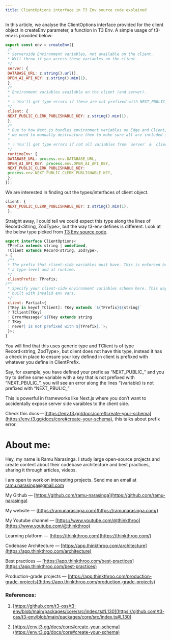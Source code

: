 ```yaml
---
title: ClientOptions interface in T3 Env source code explained
---
```


In this article, we analyse the ClientOptions interface provided for the client object in createEnv parameter, a function in T3 Env. A simple usage of t3-env is provided below:

```js
export const env = createEnv({
 /*
 * Serverside Environment variables, not available on the client.
 * Will throw if you access these variables on the client.
 */
 server: {
 DATABASE_URL: z.string().url(),
 OPEN_AI_API_KEY: z.string().min(1),
 },
 /*
 * Environment variables available on the client (and server).
 *
 * 💡 You'll get type errors if these are not prefixed with NEXT_PUBLIC_.
 */
 client: {
 NEXT_PUBLIC_CLERK_PUBLISHABLE_KEY: z.string().min(1),
 },
 /*
 * Due to how Next.js bundles environment variables on Edge and Client,
 * we need to manually destructure them to make sure all are included in bundle.
 *
 * 💡 You'll get type errors if not all variables from `server` & `client` are included here.
 */
 runtimeEnv: {
 DATABASE_URL: process.env.DATABASE_URL,
 OPEN_AI_API_KEY: process.env.OPEN_AI_API_KEY,
 NEXT_PUBLIC_CLERK_PUBLISHABLE_KEY:
 process.env.NEXT_PUBLIC_CLERK_PUBLISHABLE_KEY,
 },
});
```

We are interested in finding out the types/interfaces of client object.

```js
client: {
 NEXT_PUBLIC_CLERK_PUBLISHABLE_KEY: z.string().min(1),
 },
```

Straight away, I could tell we could expect this type along the lines of Record&lt;String, ZodType&gt;, but the way t3-env defines is different. Look at the below type picked from [T3 Env source code](https://github.com/t3-oss/t3-env/blob/main/packages/core/src/index.ts#L130C1-L151C2).

```js
export interface ClientOptions<
 TPrefix extends string | undefined,
 TClient extends Record<string, ZodType>,
> {
 /**
 * The prefix that client-side variables must have. This is enforced both at
 * a type-level and at runtime.
 */
 clientPrefix: TPrefix;
/**
 * Specify your client-side environment variables schema here. This way you can ensure the app isn't
 * built with invalid env vars.
 */
 client: Partial<{
 [TKey in keyof TClient]: TKey extends `${TPrefix}${string}`
 ? TClient[TKey]
 : ErrorMessage<`${TKey extends string
 ? TKey
 : never} is not prefixed with ${TPrefix}.`>;
 }>;
}
```

You will find that this uses generic type and TClient is of type Record&lt;string, ZodType&gt;, but client does not have this type, instead it has a check in place to ensure your key defined in client is prefixed with whatever you define in ClientPrefix.

Say, for example, you have defined your prefix as “NEXT\_PUBLIC\_” and you try to define some variable with a key that is not prefixed with “NEXT\_PBULIC\_”, you will see an error along the lines “\{variable\} is not prefixed with “NEXT\_PBULIC\_”

This is powerful in frameworks like Next.js where you don’t want to accidentally expose server side varaibles to the client side.

Check this docs — [https://env.t3.gg/docs/core#create-your-schema](https://env.t3.gg/docs/core#create-your-schema), this talks about prefix error.

# **About me:**

Hey, my name is Ramu Narasinga. I study large open-source projects and create content about their codebase architecture and best practices, sharing it through articles, videos.

I am open to work on interesting projects. Send me an email at ramu.narasinga@gmail.com

My Github — [https://github.com/ramu-narasinga](https://github.com/ramu-narasinga)

My website — [https://ramunarasinga.com](https://ramunarasinga.com/)

My Youtube channel — [https://www.youtube.com/@thinkthroo](https://www.youtube.com/@thinkthroo)

Learning platform — [https://thinkthroo.com](https://thinkthroo.com/)

Codebase Architecture — [https://app.thinkthroo.com/architecture](https://app.thinkthroo.com/architecture)

Best practices — [https://app.thinkthroo.com/best-practices](https://app.thinkthroo.com/best-practices)

Production-grade projects — [https://app.thinkthroo.com/production-grade-projects](https://app.thinkthroo.com/production-grade-projects)

### References:

1. [https://github.com/t3-oss/t3-env/blob/main/packages/core/src/index.ts#L130](https://github.com/t3-oss/t3-env/blob/main/packages/core/src/index.ts#L130)
    
2. [https://env.t3.gg/docs/core#create-your-schema](https://env.t3.gg/docs/core#create-your-schema)
